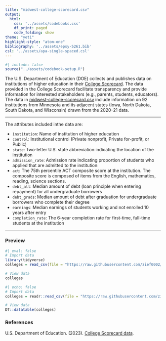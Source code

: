 ```yaml
---
title: "midwest-college-scorecard.csv"
output: 
  html:
    css: '../assets/codebooks.css'
    df_print: paged
    code_folding: show
theme: "yeti"
highlight-style: "atom-one"
bibliography: '../assets/epsy-5261.bib'
csl: '../assets/apa-single-spaced.csl'
---
```



```r
#| include: false
source("../assets/codebook-setup.R")
```


The U.S. Department of Education (DOE) collects and publishes data on institutions of higher education in their [College Scorecard](https://collegescorecard.ed.gov/). The data provided in the College Scorecard facilitate transparency and provide information for interested stakeholders (e.g., parents, students, educators). The data in [midwest-college-scorecard.csv](https://raw.githubusercontent.com/zief0002/epsy-5261/main/data/midwest-college-scorecard.csv) include information on 92 institutions from Minnesota and its adjacent states (Iowa, North Dakota, South Dakota, and Wisconsin) drawn from the 2020--21 data.

---

The attributes included inthe data are:

- `institution`: Name of institution of higher education
- `control`: Institutional control (Private nonprofit, Private for-profit, or Public)
- `state`: Two-letter U.S. state abbreviation indicating the location of the institution
- `admission_rate`: Admission rate indicating proportion of students who applied that are admitted to the institution
- `act`: The 75th percentile ACT composite score at the institution. The composite score is composed of items from the English, mathematics, reading, science sections.
- `debt_all`: Median amount of debt (loan principle when entering repayment) for all undergraduate borrowers
- `debt_grads`: Median amount of debt after graduation for undergraduate borrowers who complete their degree
- `earnings`: Median earnings of students working and not enrolled 10 years after entry
- `completion_rate`: The 6-year completion rate for first-time, full-time students at the institution


---


### Preview

```r
#| eval: false
# Import data
library(tidyverse)
colleges = read_csv(file = "https://raw.githubusercontent.com/zief0002/epsy-5261/main/data/midwest-college-scorecard.csv")

# View data
colleges
```

```r
#| echo: false
# Import data
colleges = readr::read_csv(file = "https://raw.githubusercontent.com/zief0002/epsy-5261/main/data/midwest-college-scorecard.csv")

# View data
DT::datatable(colleges)
```


### References

U.S. Department of Education. (2023). [College Scorecard data](https://collegescorecard.ed.gov/). 

